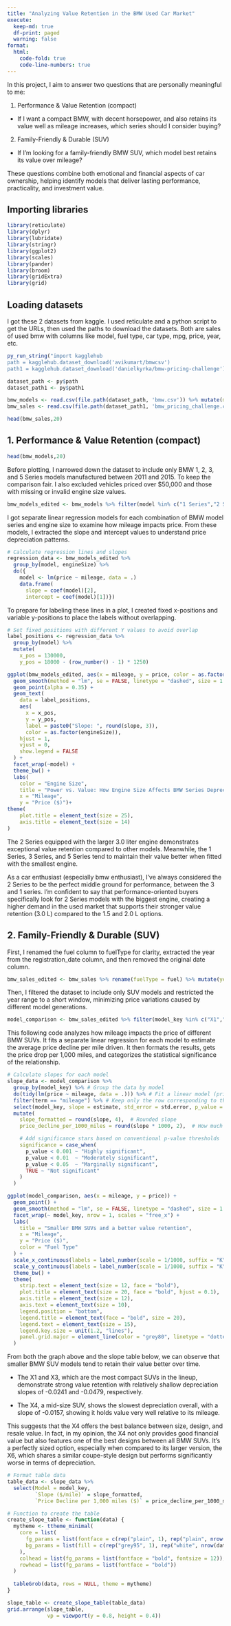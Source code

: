 ```yaml
---
title: "Analyzing Value Retention in the BMW Used Car Market"
execute:
  keep-md: true
  df-print: paged
  warning: false
format:
  html:
    code-fold: true
    code-line-numbers: true
---
```



In this project, I aim to answer two questions that are personally meaningful to me:

1. Performance & Value Retention (compact)
- If I want a compact BMW, with decent horsepower, and also retains its value well as mileage increases, which series should I consider buying?

2. Family-Friendly & Durable (SUV)
- If I’m looking for a family-friendly BMW SUV, which model best retains its value over mileage?

These questions combine both emotional and financial aspects of car ownership, helping identify models that deliver lasting performance, practicality, and investment value.

## Importing libraries

```r
library(reticulate)
library(dplyr)
library(lubridate)
library(stringr)
library(ggplot2)
library(scales)
library(pander)
library(broom)
library(gridExtra)
library(grid)
```


## Loading datasets

I got these 2 datasets from kaggle. I used reticulate and a python script to get the URLs, then used the paths to download the datasets. Both are sales of used bmw with columns like model, fuel type, car type, mpg, price, year, etc.

```r
py_run_string("import kagglehub
path = kagglehub.dataset_download('avikumart/bmwcsv')
path1 = kagglehub.dataset_download('danielkyrka/bmw-pricing-challenge')")

dataset_path <- py$path
dataset_path1 <- py$path1

bmw_models <- read.csv(file.path(dataset_path, 'bmw.csv')) %>% mutate(model = trimws(model))
bmw_sales <- read.csv(file.path(dataset_path1, 'bmw_pricing_challenge.csv')) %>% select(-maker_key, -matches("^feature_[1-8]$"))  #deleted the features since there was no explanation of their meaning

head(bmw_sales,20)
```


## 1. Performance & Value Retention (compact)

```r
head(bmw_models,20)
```

Before plotting, I narrowed down the dataset to include only BMW 1, 2, 3, and 5 Series models manufactured between 2011 and 2015. To keep the comparison fair. I also excluded vehicles priced over $50,000 and those with missing or invalid engine size values.

```r
bmw_models_edited <- bmw_models %>% filter(model %in% c("1 Series","2 Series", "3 Series", "5 Series"), year >2010 & year<2016, price <50000, engineSize>0 )
```


I got separate linear regression models for each combination of BMW model series and engine size to examine how mileage impacts price. From these models, I extracted the slope and intercept values to understand price depreciation patterns.


```r
# Calculate regression lines and slopes
regression_data <- bmw_models_edited %>%
  group_by(model, engineSize) %>%
  do({
    model <- lm(price ~ mileage, data = .)
    data.frame(
      slope = coef(model)[2],
      intercept = coef(model)[1])})
```


To prepare for labeling these lines in a plot, I created fixed x-positions and variable y-positions to place the labels without overlapping.

```r
# Set fixed positions with different Y values to avoid overlap
label_positions <- regression_data %>%
  group_by(model) %>%
  mutate(
    x_pos = 130000, 
    y_pos = 18000 - (row_number() - 1) * 1250)
```



```r

ggplot(bmw_models_edited, aes(x = mileage, y = price, color = as.factor(engineSize))) +
  geom_smooth(method = "lm", se = FALSE, linetype = "dashed", size = 1.5) +
  geom_point(alpha = 0.35) +
  geom_text(
    data = label_positions,
    aes(
      x = x_pos, 
      y = y_pos, 
      label = paste0("Slope: ", round(slope, 3)),
      color = as.factor(engineSize)),
    hjust = 1,
    vjust = 0,  
    show.legend = FALSE
  ) +
  facet_wrap(~model) +
  theme_bw() +
  labs(
    color = "Engine Size",
    title = "Power vs. Value: How Engine Size Affects BMW Series Depreciation",
    x = "Mileage",
    y = "Price ($)")+
theme(
    plot.title = element_text(size = 25),  
    axis.title = element_text(size = 14)  
)
```

The 2 Series equipped with the larger 3.0 liter engine demonstrates exceptional value retention compared to other models. Meanwhile, the 1 Series, 3 Series, and 5 Series tend to maintain their value better when fitted with the smallest engine.

As a car enthusiast (especially bmw enthusiast), I've always considered the 2 Series to be the perfect middle ground for performance, between the 3 and 1 series. I'm confident to say that performance-oriented buyers specifically look for 2 Series models with the biggest engine, creating a higher demand in the used market that supports their stronger value retention (3.0 L) compared to the 1.5 and 2.0 L options.


## 2. Family-Friendly & Durable (SUV)

First, I renamed the fuel column to fuelType for clarity, extracted the year from the registration_date column, and then removed the original date column.

```r
bmw_sales_edited <- bmw_sales %>% rename(fuelType = fuel) %>% mutate(year = str_sub(registration_date, 1, 4))  %>% select(-registration_date)
```

Then, I filtered the dataset to include only SUV models and restricted the year range to a short window, minimizing price variations caused by different model generations.

```r
model_comparison <- bmw_sales_edited %>% filter(model_key %in% c("X1","X3","X4","X5","X6"), year>2010 & year<2016) 
```

This following code analyzes how mileage impacts the price of different BMW SUVs. It fits a separate linear regression for each model to estimate the average price decline per mile driven. It then formats the results, gets the price drop per 1,000 miles, and categorizes the statistical significance of the relationship.

```r
# Calculate slopes for each model
slope_data <- model_comparison %>%
  group_by(model_key) %>% # Group the data by model
  do(tidy(lm(price ~ mileage, data = .))) %>% # Fit a linear model (price ~ mileage) for each model and return tidy output
  filter(term == "mileage") %>% # Keep only the row corresponding to the mileage coefficient (slope)
  select(model_key, slope = estimate, std_error = std.error, p_value = p.value) %>% # Select relevant columns and rename for clarity
  mutate(
    slope_formatted = round(slope, 4),  # Rounded slope
    price_decline_per_1000_miles = round(slope * 1000, 2),  # How much price drops per 1,000 miles

    # Add significance stars based on conventional p-value thresholds
    significance = case_when(
      p_value < 0.001 ~ "Highly significant", 
      p_value < 0.01  ~ "Moderately significant",   
      p_value < 0.05  ~ "Marginally significant",    
      TRUE ~ "Not significant"             
    )
  )

```


```r
ggplot(model_comparison, aes(x = mileage, y = price)) +
  geom_point() + 
  geom_smooth(method = "lm", se = FALSE, linetype = "dashed", size = 1.5) +
  facet_wrap(~ model_key, nrow = 1, scales = "free_x") +
  labs(
    title = "Smaller BMW SUVs and a better value retention",
    x = "Mileage",
    y = "Price ($)",
    color = "Fuel Type"
  ) +
  scale_x_continuous(labels = label_number(scale = 1/1000, suffix = "K")) +
  scale_y_continuous(labels = label_number(scale = 1/1000, suffix = "K"), limits = c(0, 50000)) +
  theme_bw() +
  theme(
    strip.text = element_text(size = 12, face = "bold"),
    plot.title = element_text(size = 20, face = "bold", hjust = 0.1),
    axis.title = element_text(size = 12),
    axis.text = element_text(size = 10),
    legend.position = "bottom",
    legend.title = element_text(face = "bold", size = 20),
    legend.text = element_text(size = 15),
    legend.key.size = unit(1.2, "lines"),
    panel.grid.major = element_line(color = "grey80", linetype = "dotted")
  )
```
From both the graph above and the slope table below, we can observe that smaller BMW SUV models tend to retain their value better over time.

- The X1 and X3, which are the most compact SUVs in the lineup, demonstrate strong value retention with relatively shallow depreciation slopes of -0.0241 and -0.0479, respectively.

- The X4, a mid-size SUV, shows the slowest depreciation overall, with a slope of -0.0157, showing it holds value very well relative to its mileage.

This suggests that the X4 offers the best balance between size, design, and resale value. In fact, in my opinion, the X4 not only provides good financial value but also features one of the best \looking designs between all BMW SUVs. It's a perfectly sized option, especially when compared to its larger version, the X6, which shares a similar coupe-style design but performs significantly worse in terms of depreciation.


```r
# Format table data
table_data <- slope_data %>%
  select(Model = model_key, 
         `Slope ($/mile)` = slope_formatted, 
         `Price Decline per 1,000 miles ($)` = price_decline_per_1000_miles)

# Function to create the table
create_slope_table <- function(data) {
  mytheme <- ttheme_minimal(
    core = list(
      fg_params = list(fontface = c(rep("plain", 1), rep("plain", nrow(data)))),
      bg_params = list(fill = c(rep("grey95", 1), rep("white", nrow(data))))
    ),
    colhead = list(fg_params = list(fontface = "bold", fontsize = 12)),
    rowhead = list(fg_params = list(fontface = "bold"))
  )
  
  tableGrob(data, rows = NULL, theme = mytheme)
}

slope_table <- create_slope_table(table_data)
grid.arrange(slope_table,
             vp = viewport(y = 0.8, height = 0.4)) 
```





